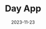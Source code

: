 ---
title: Day App 
date: '2023-11-23'
tags: ['iOS', 'swftui', 'figma']
draft: false
summary: Example of a markdown file with code blocks and syntax highlighting
---